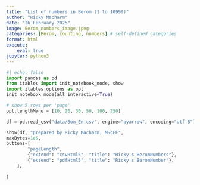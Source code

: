 ```yaml
---
title: "List of numbers in Berom (1 to 10999)"
author: "Ricky Macharm"
date: "26 February 2025"
image: Berom_numbers_image.jpeg
categories: [Berom, counting, numbers] # self-defined categories
format: html
execute:
    eval: true
jupyter: python3
---
```



```python
#| echo: false
import pandas as pd
from itables import init_notebook_mode, show
import itables.options as opt
init_notebook_mode(all_interactive=True)

# show 5 rows per 'page'
opt.lengthMenu = [10, 20, 30, 50, 100, 250]

df = pd.read_csv("data/Bom_En.csv", engine="pyarrow", encoding="utf-8")

show(df, "prepared by Ricky Macharm, MScFE",
maxBytes=1e6, 
buttons=[
        "pageLength",
        {"extend": "csvHtml5", "title": "Ricky's BeromNumbers"},
        {"extend": "pdfHtml5", "title": "Ricky's BeromNumber"},
    ],
    
)

```



